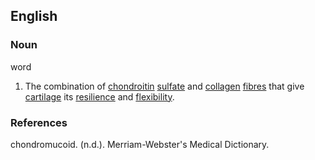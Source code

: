==English==

===Noun===
word

# {{obsolete|anatomy}} The combination of [[chondroitin]] [[sulfate]] and [[collagen]] [[fibres]] that give [[cartilage]] its [[resilience]] and [[flexibility]].

===References===

chondromucoid. (n.d.). Merriam-Webster's Medical Dictionary.